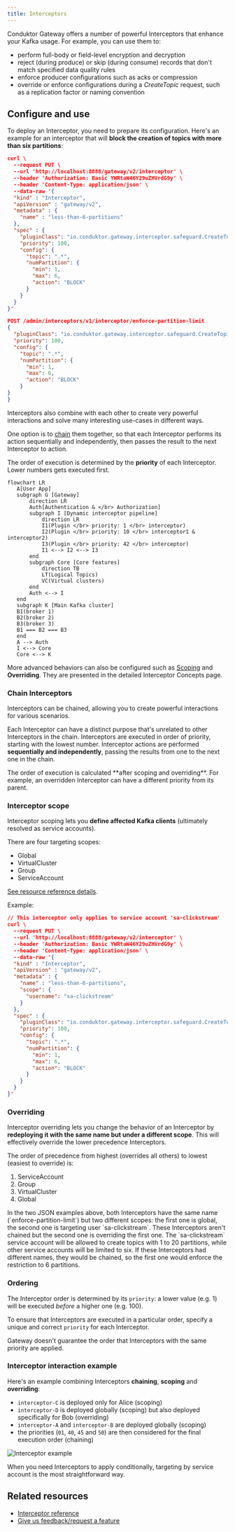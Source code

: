 ```yaml
---
title: Interceptors
---
```


Conduktor Gateway offers a number of powerful Interceptors that enhance your Kafka usage. For example, you can use them to:

- perform full-body or field-level encryption and decryption
- reject (during produce) or skip (during consume) records that don't match specified data quality rules
- enforce producer configurations such as acks or compression
- override or enforce configurations during a *CreateTopic* request, such as a replication factor or naming convention

## Configure and use

To deploy an Interceptor, you need to prepare its configuration. Here's an example for an interceptor that will **block the creation of topics with more than six partitions**:

<Tabs>
<Tab title="CLI">

  ```json
  curl \
    --request PUT \
    --url 'http://localhost:8888/gateway/v2/interceptor' \
    --header 'Authorization: Basic YWRtaW46Y29uZHVrdG9y' \
    --header 'Content-Type: application/json' \
    --data-raw '{
    "kind" : "Interceptor",
    "apiVersion" : "gateway/v2",
    "metadata" : {
      "name" : "less-than-6-partitions"
    },
    "spec" : {
      "pluginClass": "io.conduktor.gateway.interceptor.safeguard.CreateTopicPolicyPlugin",
      "priority": 100,
      "config": {
        "topic": ".*",
        "numPartition": {
          "min": 1,
          "max": 6,
          "action": "BLOCK"
        }
      }
    }
  }'
  ```

</Tab>
<Tab title="API">

```json
POST /admin/interceptors/v1/interceptor/enforce-partition-limit
{
  "pluginClass": "io.conduktor.gateway.interceptor.safeguard.CreateTopicPolicyPlugin",
  "priority": 100,
  "config": {
    "topic": ".*",
    "numPartition": {
      "min": 1,
      "max": 6,
      "action": "BLOCK"
    }
}
}
```

</Tab>
</Tabs>

Interceptors also combine with each other to create very powerful interactions and solve many interesting use-cases in different ways.

One option is to [chain](#chain-interceptors) them together, so that each Interceptor performs its action sequentially and independently, then passes the result to the next Interceptor to action.

The order of execution is determined by the **priority** of each Interceptor. Lower numbers gets executed first.

 ```mermaid
flowchart LR
    A[User App]
    subgraph G [Gateway]
        direction LR
        Auth[Authentication & </br> Authorization]
        subgraph I [Dynamic interceptor pipeline]
            direction LR
            I1(Plugin </br> priority: 1 </br> interceptor)
            I2(Plugin </br> priority: 10 </br> interceptor1 & interceptor2)
            I3(Plugin </br> priority: 42 </br> interceptor)
            I1 <--> I2 <--> I3
        end
        subgraph Core [Core features]
            direction TB
            LT(Logical Topics)
            VC(Virtual clusters)
        end
        Auth <--> I
    end
    subgraph K [Main Kafka cluster]
    B1(broker 1)
    B2(broker 2)
    B3(broker 3)
    B1 === B2 === B3
    end
    A --> Auth
    I <--> Core
    Core <--> K
```

More advanced behaviors can also be configured such as [Scoping](#interceptor-scope) and **Overriding**. They are presented in the detailed Interceptor Concepts page.

### Chain Interceptors

Interceptors can be chained, allowing you to create powerful interactions for various scenarios.

Each Interceptor can have a distinct purpose that's unrelated to other Interceptors in the chain. Interceptors are executed in order of priority, starting with the lowest number. Interceptor actions are performed **sequentially and independently**, passing the results from one to the next one in the chain.

<Info>
The order of execution is calculated **after scoping and overriding**. For example, an overridden Interceptor can have a different priority from its parent.
</Info>

### Interceptor scope

Interceptor scoping lets you **define affected Kafka clients** (ultimately resolved as service accounts).

There are four targeting scopes:

- Global
- VirtualCluster
- Group
- ServiceAccount  

[See resource reference details](/guide/reference/gateway-reference#interceptor-targeting).

Example:

```json
// This interceptor only applies to service account 'sa-clickstream'
curl \
  --request PUT \
  --url 'http://localhost:8888/gateway/v2/interceptor' \
  --header 'Authorization: Basic YWRtaW46Y29uZHVrdG9y' \
  --header 'Content-Type: application/json' \
  --data-raw '{
  "kind" : "Interceptor",
  "apiVersion" : "gateway/v2",
  "metadata" : {
    "name" : "less-than-6-partitions",
    "scope": {
      "username": "sa-clickstream"
    }
  },
  "spec" : {
    "pluginClass": "io.conduktor.gateway.interceptor.safeguard.CreateTopicPolicyPlugin",
    "priority": 100,
    "config": {
      "topic": ".*",
      "numPartition": {
        "min": 1,
        "max": 6,
        "action": "BLOCK"
      }
    }
  }
}'
```

### Overriding

Interceptor overriding lets you change the behavior of an Interceptor by **redeploying it with the same name but under a different scope**. This will effectively override the lower precedence Interceptors.

The order of precedence from highest (overrides all others) to lowest (easiest to override) is:

1. ServiceAccount
1. Group
1. VirtualCluster
1. Global

<Info>
In the two JSON examples above, both Interceptors have the same name (`enforce-partition-limit`) but two different scopes: the first one is global, the second one is targeting user `sa-clickstream`. These Interceptors aren't chained but the second one is overriding the first one. The `sa-clickstream` service account will be allowed to create topics with 1 to 20 partitions, while other service accounts will be limited to six. If these Interceptors had different names, they would be chained, so the first one would enforce the restriction to 6 partitions.
</Info>

### Ordering

The Interceptor order is determined by its `priority`: a lower value (e.g. 1) will be executed *before* a higher one (e.g. 100).

To ensure that Interceptors are executed in a particular order, specify a unique and correct `priority` for each Interceptor.

Gateway doesn't guarantee the order that Interceptors with the same priority are applied.

### Interceptor interaction example

Here's an example combining Interceptors **chaining**, **scoping** and **overriding**:

- `interceptor-C` is deployed only for Alice (scoping)
- `interceptor-D` is deployed globally (scoping) but also deployed specifically for Bob (overriding)
- `interceptor-A` and `interceptor-B` are deployed globally (scoping)
- the priorities (`01`, `40`, `45` and `50`) are then considered for the final execution order (chaining)

![Interceptor example](/images/interceptor-example.png)

When you need Interceptors to apply conditionally, targeting by service account is the most straightforward way.

## Related resources

- [Interceptor reference](/guide/reference/gateway-reference)
- [Give us feedback/request a feature](https://conduktor.io/roadmap)

